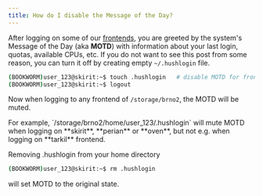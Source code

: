 ```yaml
---
title: How do I disable the Message of the Day?
---
```


After logging on some of our [frontends](../../computing/infrastructure/frontends), you are greeted by the system's Message of the Day (aka **MOTD**) with information about your last login, quotas, available CPUs, etc. If you do not want to see this post from some reason, you can turn it off by creating empty `~/.hushlogin` file. 

```bash
(BOOKWORM)user_123@skirit:~$ touch .hushlogin   # disable MOTD for frontends of /storage/brno2
(BOOKWORM)user_123@skirit:~$ logout
```
 
Now when logging to any frontend of `/storage/brno2`, the MOTD will be muted.

<Callout type="warn" title="You need separate `~/.hushlogin` for every `/storage/`">
For example, `/storage/brno2/home/user_123/.hushlogin` will mute MOTD when logging on **skirit**, **perian** or **oven**, but not e.g. when logging on **tarkil** frontend.
</Callout>

Removing .hushlogin from your home directory

```bash
(BOOKWORM)user_123@skirit:~$ rm .hushlogin
```

will set MOTD to the original state. 

